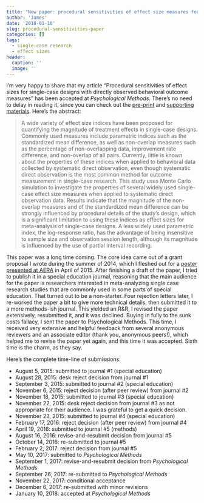 ```yaml
---
title: "New paper: procedural sensitivities of effect size measures for SCDs"
author: 'James'
date: '2018-01-10'
slug: procedural-sensitivities-paper
categories: []
tags:
  - single-case research
  - effect sizes
header:
  caption: ''
  image: ''
---
```


I'm very happy to share that my article "Procedural sensitivities of effect sizes for single-case designs with directly observed behavioral outcome measures" has been accepted at _Psychological Methods_. There's no need to delay in reading it, since you can check out the [pre-print](https://psyarxiv.com/vxa86) and  [supporting materials](https://osf.io/hkzsm/). Here's the abstract:

> A wide variety of effect size indices have been proposed for quantifying the magnitude of treatment effects in single-case designs. Commonly used measures include parametric indices such as the standardized mean difference, as well as non-overlap measures such as the percentage of non-overlapping data, improvement rate difference, and non-overlap of all pairs. Currently, little is known about the properties of these indices when applied to behavioral data collected by systematic direct observation, even though systematic direct observation is the most common method for outcome measurement in single-case research. This study uses Monte Carlo simulation to investigate the properties of several widely used single-case effect size measures when applied to systematic direct observation data. Results indicate that the magnitude of the non-overlap measures and of the standardized mean difference can be strongly influenced by procedural details of the study's design, which is a significant limitation to using these indices as effect sizes for meta-analysis of single-case designs. A less widely used parametric index, the log-response ratio, has the advantage of being insensitive to sample size and observation session length, although its magnitude is influenced by the use of partial interval recording.

This paper was a long time coming. The core idea came out of a grant proposal I wrote during the summer of 2014, which I fleshed out for a [poster presented at AERA]({{ site.url }}/files/AERA-2015-poster-Non-overlap-measures.pdf) in April of 2015. After finishing a draft of the paper, I tried to publish it in a special education journal, reasoning that the main audience for the paper is researchers interested in meta-analyzing single case research studies that are commonly used in some parts of special education. That turned out to be a non-starter. Four rejection letters later, I re-worked the paper a bit to give more technical details, then submitted it to a more methods-ish journal. This yielded an R&R, I revised the paper extensively, resubmitted it, and it was declined. Buying in fully to the sunk costs fallacy, I sent the paper to Psychological Methods. This time, I received very extensive and helpful feedback from several anonymous reviewers and an associate editor (thank you, anonymous peers!), which helped me to revise the paper yet again, and this time it was accepted. Sixth time is the charm, as they say. 

Here's the complete time-line of submissions:

* August 5, 2015: submitted to journal #1 (special education)
* August 28, 2015: desk reject decision from journal #1
* September 3, 2015: submitted to journal #2 (special education) 
* November 6, 2015: reject decision (after peer review) from journal #2
* November 18, 2015: submitted to journal #3 (special education)
* November 22, 2015: desk reject decision from journal #3 as not appropriate for their audience. I was grateful to get a quick decision. 
* November 23, 2015: submitted to journal #4 (special education)
* February 17, 2016: reject decision (after peer review) from journal #4
* April 19, 2016: submitted to journal #5 (methods)
* August 16, 2016: revise-and-resubmit decision from journal #5
* October 14, 2016: re-submitted to journal #5
* February 2, 2017: reject decision from journal #5
* May 10, 2017: submitted to _Psychological Methods_
* September 1, 2017: revise-and-resubmit decision from _Psychological Methods_
* September 26, 2017: re-submitted to _Psychological Methods_
* November 22, 2017: conditional acceptance
* December 6, 2017: re-submitted with minor revisions
* January 10, 2018: accepted at _Psychological Methods_
